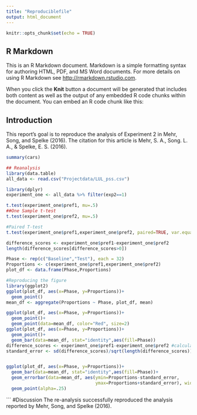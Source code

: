 ```yaml
---
title: "Reproduciblefile"
output: html_document
---
```


```r
knitr::opts_chunk$set(echo = TRUE)
```

## R Markdown

This is an R Markdown document. Markdown is a simple formatting syntax for authoring HTML, PDF, and MS Word documents. For more details on using R Markdown see <http://rmarkdown.rstudio.com>.

When you click the **Knit** button a document will be generated that includes both content as well as the output of any embedded R code chunks within the document. You can embed an R code chunk like this:


## Introduction
This report's goal is to reproduce the analysis of Experiment 2 in Mehr, Song, and Spelke (2016). The citation for this article is Mehr, S. A., Song. L. A., & Spelke, E. S. (2016).
```r
summary(cars)
```
```r
## Reanalysis
library(data.table)
all_data <- read.csv("Projectdata/LUL_pss.csv")

library(dplyr)
experiment_one <- all_data %>% filter(exp2==1)

t.test(experiment_one$pref1, mu=.5)
##One Sample t-test
t.test(experiment_one$pref2, mu=.5)

#Paired T-test
t.test(experiment_one$pref1,experiment_one$pref2, paired=TRUE, var.equal=TRUE)

difference_scores <- experiment_one$pref1-experiment_one$pref2
length(difference_scores[difference_scores>0])

Phase <- rep(c("Baseline","Test"), each = 32)
Proportions <- c(experiment_one$pref1,experiment_one$pref2)
plot_df <- data.frame(Phase,Proportions)

#Reproducing the figure
library(ggplot2)
ggplot(plot_df, aes(x=Phase, y=Proportions))+
  geom_point()
mean_df <- aggregate(Proportions ~ Phase, plot_df, mean)

ggplot(plot_df, aes(x=Phase, y=Proportions))+ 
  geom_point()+
  geom_point(data=mean_df, color="Red", size=2)
ggplot(plot_df, aes(x=Phase, y=Proportions))+ 
  geom_point()+
  geom_bar(data=mean_df, stat="identity",aes(fill=Phase))
difference_scores <- experiment_one$pref1-experiment_one$pref2 #calculate difference scores
standard_error <- sd(difference_scores)/sqrt(length(difference_scores)) #calculate SEM


ggplot(plot_df, aes(x=Phase, y=Proportions))+ 
  geom_bar(data=mean_df, stat="identity",aes(fill=Phase))+
  geom_errorbar(data=mean_df, aes(ymin=Proportions-standard_error, 
                                  ymax=Proportions+standard_error), width=.1) +
  geom_point(alpha=.25)
```
```
#Discussion 
The re-analysis successfully reproduced the analysis reported by Mehr, Song, and Spelke (2016). 
